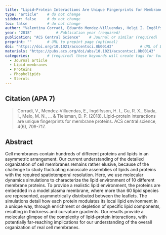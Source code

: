 ```yaml
---
title: "Lipid–Protein Interactions Are Unique Fingerprints for Membrane Proteins"          # Paper title (required)
type: "article"    # do not change
sidebar: false     # do not change
toc: false         # do not change
author: "Valentina Corradi, Eduardo Mendez-Villuendas, Helgi I. Ingólfsson, Ruo-Xu Gu, Iwona Siuda, Manuel N. Melo, Anastassiia Moussatova, Lucien J. DeGagné, Besian I. Sejdiu, Gurpreet Singh, Tsjerk A. Wassenaar, Karelia Delgado Magnero, Siewert J. Marrink, and D. Peter Tieleman"         # Paper authors (required)
year: "2018"           # Publication year (required)
publication: "ACS Central Science"    # Journal or similar (required)
preprint: ""       # URL to prepint page (optional)  
doi: "https://doi.org/10.1021/acscentsci.8b00143"            # URL of DOI (required)  
materials: "https://pubs.acs.org/doi/abs/10.1021/acscentsci.8b00143"      # URL to suplementary info (optional)
categories:        # (required) these keywords will create tags for further filtering. 
  - Journal article
  - Lipid membranes
  - Proteins
  - Phopholipids
  - Sterols
---
```


<!-- 
The info below is just an example. 

Both fields are required and they have to be replaced with the respective info for each paper. 

Please notice the `> ` symbol before the citation, it gives it additional styling.  
-->

## Citation (APA 7)      

> Corradi, V., Mendez-Villuendas, E., Ingólfsson, H. I., Gu, R. X., Siuda, I., Melo, M. N., ... & Tieleman, D. P. (2018). Lipid–protein interactions are unique fingerprints for membrane proteins. ACS central science, 4(6), 709-717.

## Abstract

Cell membranes contain hundreds of different proteins and lipids in an asymmetric arrangement. Our current understanding of the detailed organization of cell membranes remains rather elusive, because of the challenge to study fluctuating nanoscale assemblies of lipids and proteins with the required spatiotemporal resolution. Here, we use molecular dynamics simulations to characterize the lipid environment of 10 different membrane proteins. To provide a realistic lipid environment, the proteins are embedded in a model plasma membrane, where more than 60 lipid species are represented, asymmetrically distributed between the leaflets. The simulations detail how each protein modulates its local lipid environment in a unique way, through enrichment or depletion of specific lipid components, resulting in thickness and curvature gradients. Our results provide a molecular glimpse of the complexity of lipid–protein interactions, with potentially far-reaching implications for our understanding of the overall organization of real cell membranes.